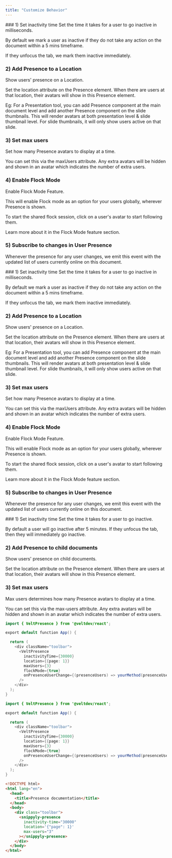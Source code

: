```yaml
---
title: "Customize Behavior"
---
```


<Tabs>
  <Tab title="React">
### 1) Set inactivity time
Set the time it takes for a user to go inactive in milliseconds.

By default we mark a user as inactive if they do not take any action on the document within a 5 mins timeframe.

If they unfocus the tab, we mark them inactive immediately.

### 2) Add Presence to a Location

Show users' presence on a Location.

Set the location attribute on the Presence element. When there are users at that location, their avatars will show in this Presence element.

Eg: For a Presentation tool, you can add Presence component at the main document level and add another Presence component on the slide thumbnails. This will render avatars at both presentation level & slide thumbnail level. For slide thumbnails, it will only show users active on that slide.

### 3) Set max users

Set how many Presence avatars to display at a time.

You can set this via the maxUsers attribute. Any extra avatars will be hidden and shown in an avatar which indicates the number of extra users.

### 4) Enable Flock Mode

Enable Flock Mode Feature.

This will enable Flock mode as an option for your users globally, wherever Presence is shown.

To start the shared flock session, click on a user's avatar to start following them.

Learn more about it in the Flock Mode feature section.

### 5) Subscribe to changes in User Presence

Whenever the presence for any user changes, we emit this event with the updated list of users currently online on this document.

  </Tab>
  <Tab title="Next.js">
### 1) Set inactivity time
Set the time it takes for a user to go inactive in milliseconds.

By default we mark a user as inactive if they do not take any action on the document within a 5 mins timeframe.

If they unfocus the tab, we mark them inactive immediately.

### 2) Add Presence to a Location

Show users' presence on a Location.

Set the location attribute on the Presence element. When there are users at that location, their avatars will show in this Presence element.

Eg: For a Presentation tool, you can add Presence component at the main document level and add another Presence component on the slide thumbnails. This will render avatars at both presentation level & slide thumbnail level. For slide thumbnails, it will only show users active on that slide.

### 3) Set max users

Set how many Presence avatars to display at a time.

You can set this via the maxUsers attribute. Any extra avatars will be hidden and shown in an avatar which indicates the number of extra users.

### 4) Enable Flock Mode

Enable Flock Mode Feature.

This will enable Flock mode as an option for your users globally, wherever Presence is shown.

To start the shared flock session, click on a user's avatar to start following them.

Learn more about it in the Flock Mode feature section.

### 5) Subscribe to changes in User Presence

Whenever the presence for any user changes, we emit this event with the updated list of users currently online on this document.

  </Tab>
  <Tab title="HTML">
### 1) Set inactivity time
Set the time it takes for a user to go inactive.

By default a user will go inactive after 5 minutes. If they unfocus the tab, then they will immediately go inactive.

### 2) Add Presence to child documents

Show users' presence on child documents.

Set the location attribute on the Presence element. When there are users at that location, their avatars will show in this Presence element.

### 3) Set max users

Max users determines how many Presence avatars to display at a time.

You can set this via the max-users attribute. Any extra avatars will be hidden and shown in an avatar which indicates the number of extra users.

  </Tab>
</Tabs>

<RequestExample>

```java React
import { VeltPresence } from '@veltdev/react';

export default function App() {

  return (
    <div className="toolbar">
      <VeltPresence
        inactivityTime={30000}
        location={{page: 1}}
        maxUsers={3}
        flockMode={true}
        onPresenceUserChange={(presenceUsers) => yourMethod(presenceUsers)}
      />
    </div>
  );
}
```

```java Next.js
import { VeltPresence } from '@veltdev/react';

export default function App() {

  return (
    <div className="toolbar">
      <VeltPresence
        inactivityTime={30000}
        location={{page: 1}}
        maxUsers={3}
        flockMode={true}
        onPresenceUserChange={(presenceUsers) => yourMethod(presenceUsers)}
      />
    </div>
  );
}
```

```html HTML
<!DOCTYPE html>
<html lang="en">
  <head>
    <title>Presence documentation</title>
  </head>
  <body>
    <div class="toolbar">
      <snippyly-presence
        inactivity-time="30000"
        location='{"page": 1}'
        max-users="3"
      ></snippyly-presence>
    </div>
  </body>
</html>
```

</RequestExample>
